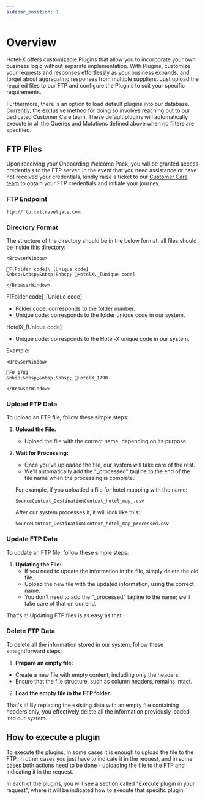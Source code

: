 ```yaml
---
sidebar_position: 1
---
```


# Overview

Hotel-X offers customizable Plugins that allow you to incorporate your own business logic without separate implementation. With Plugins, customize your requests and responses effortlessly as your business expands, and forget about aggregating responses from multiple suppliers. Just upload the required files to our FTP and configure the Plugins to suit your specific requirements.

Furthermore, there is an option to load default plugins into our database. Currently, the exclusive method for doing so involves reaching out to our dedicated Customer Care team. These default plugins will automatically execute in all the Queries and Mutations defined above when no filters are specified.

## FTP Files

Upon receiving your Onboarding Welcome Pack, you will be granted access credentials to the FTP server. In the event that you need assistance or have not received your credentials, kindly raise a ticket to our [Customer Care team](https://app.travelgatex.com/tickets) to obtain your FTP credentials and initiate your journey.

### FTP Endpoint

```
ftp://ftp.xmltravelgate.com
```

### Directory Format

The structure of the directory should be in the below format, all files should be inside this directory:

```mdx-code-block
<BrowserWindow>

📁F[Folder code]\_[Unique code]  
&nbsp;&nbsp;&nbsp;&nbsp; 📁HotelX\_[Unique code]

</BrowserWindow>
```

F[Folder code]_[Unique code]
* Folder code: corresponds to the folder number.
* Unique code: corresponds to the folder unique code in our system.

HotelX_[Unique code]
* Unique code: corresponds to the Hotel-X unique code in our system.

Example: 

```mdx-code-block
<BrowserWindow>

📁F0_1781  
&nbsp;&nbsp;&nbsp;&nbsp; 📁HotelX_1790

</BrowserWindow>
```

### Upload FTP Data

To upload an FTP file, follow these simple steps:

1. **Upload the File:**
   - Upload the file with the correct name, depending on its purpose.

2. **Wait for Processing:**
   - Once you've uploaded the file, our system will take care of the rest.
   - We'll automatically add the "_processed" tagline to the end of the file name when the processing is complete.

   For example, if you uploaded a file for hotel mapping with the name:
   ```
   SourceContext_DestinationContext_hotel_map_.csv
   ```

   After our system processes it, it will look like this:
   ```
   SourceContext_DestinationContext_hotel_map_processed.csv
   ```

### Update FTP Data

To update an FTP file, follow these simple steps:

1. **Updating the File:**
   - If you need to update the information in the file, simply delete the old file.
   - Upload the new file with the updated information, using the correct name.
   - You don't need to add the "_processed" tagline to the name; we'll take care of that on our end.

That's it! Updating FTP files is as easy as that.


### Delete FTP Data

To delete all the information stored in our system, follow these straightforward steps:

1. **Prepare an empty file:**

- Create a new file with empty content, including only the headers.
- Ensure that the file structure, such as column headers, remains intact.

2. **Load the empty file in the FTP folder.**

That's it! By replacing the existing data with an empty file containing headers only, you effectively delete all the information previously loaded into our system.


## How to execute a plugin

To execute the plugins, in some cases it is enough to upload the file to the FTP, in other cases you just have to indicate it in the request, and in some cases both actions need to be done - uploading the file to the FTP and indicating it in the request.

In each of the plugins, you will see a section called "Execute plugin in your request", where it will be indicated how to execute that specific plugin.